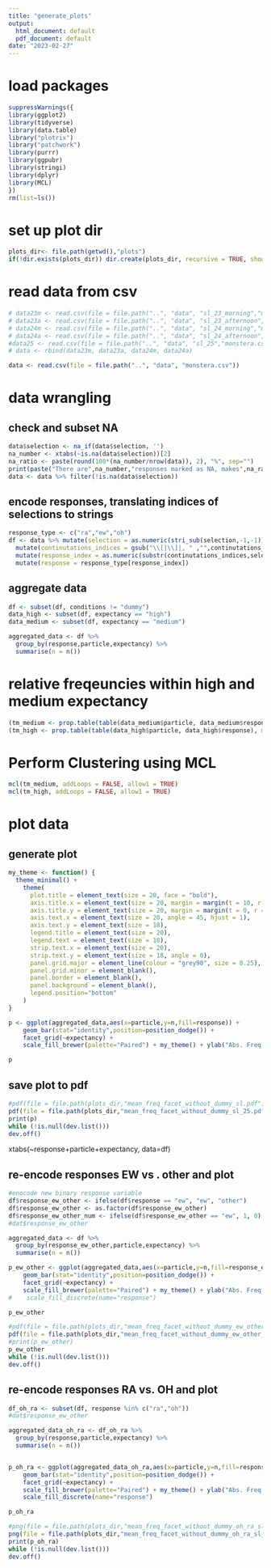```yaml
---
title: "generate_plots"
output:
  html_document: default
  pdf_document: default
date: "2023-02-27"
---
```

# load packages

```r
suppressWarnings({
library(ggplot2)
library(tidyverse)
library(data.table)
library("plotrix") 
library("patchwork")
library(purrr)
library(ggpubr)
library(stringi)
library(dplyr)
library(MCL)
})
rm(list=ls())
```



# set up plot dir
```r
plots_dir<- file.path(getwd(),"plots")
if(!dir.exists(plots_dir)) dir.create(plots_dir, recursive = TRUE, showWarnings = FALSE)
```



# read data from csv
```r
# data23m <- read.csv(file = file.path("..", "data", "sl_23_morning","monstera.csv")) 
# data23a <- read.csv(file = file.path("..", "data", "sl_23_afternoon","monstera.csv")) 
# data24m <- read.csv(file = file.path("..", "data", "sl_24_morning","monstera.csv")) 
# data24a <- read.csv(file = file.path("..", "data", "sl_24_afternoon","monstera.csv")) 
#data25 <- read.csv(file = file.path("..", "data", "sl_25","monstera.csv")) 
# data <- rbind(data23m, data23a, data24m, data24a)

data <- read.csv(file = file.path("..", "data", "monstera.csv")) 


```



# data wrangling
## check and subset NA
```r
data$selection <- na_if(data$selection, '')
na_number <- xtabs(~is.na(data$selection))[2]
na_ratio <- paste(round(100*(na_number/nrow(data)), 2), "%", sep="")
print(paste("There are",na_number,"responses marked as NA, makes",na_ratio,"of total.", sep = ' '))
data <- data %>% filter(!is.na(data$selection))

```


## encode responses, translating indices of selections to strings 
```r
response_type <- c("ra","ew","oh")
df <- data %>% mutate(selection = as.numeric(stri_sub(selection,-1,-1))) %>%
  mutate(continutations_indices = gsub("\\[|\\]|, " ,"",continutations_indices)) %>%
  mutate(response_index = as.numeric(substr(continutations_indices,selection,selection))) %>%
  mutate(response = response_type[response_index])
```

## aggregate data
```r
df <- subset(df, conditions != "dummy")
data_high <- subset(df, expectancy == "high")
data_medium <- subset(df, expectancy == "medium")

aggregated_data <- df %>%
  group_by(response,particle,expectancy) %>% 
  summarise(n = n())
```

# relative freqeuncies within high and medium expectancy
```r
(tm_medium <- prop.table(table(data_medium$particle, data_medium$response), margin=1))
(tm_high <- prop.table(table(data_high$particle, data_high$response), margin=1))
```

# Perform Clustering using MCL
```r
mcl(tm_medium, addLoops = FALSE, allow1 = TRUE)
mcl(tm_high, addLoops = FALSE, allow1 = TRUE)
```

# plot data
## generate plot
```r
my_theme <- function() {
  theme_minimal() +
    theme(
      plot.title = element_text(size = 20, face = "bold"),
      axis.title.x = element_text(size = 20, margin = margin(t = 10, r = 0, b = 0, l = 0)),
      axis.title.y = element_text(size = 20, margin = margin(t = 0, r = 10, b = 0, l = 0)),
      axis.text.x = element_text(size = 20, angle = 45, hjust = 1),
      axis.text.y = element_text(size = 18),
      legend.title = element_text(size = 20),
      legend.text = element_text(size = 18),
      strip.text.x = element_text(size = 20),
      strip.text.y = element_text(size = 18, angle = 0),
      panel.grid.major = element_line(colour = "grey90", size = 0.25),
      panel.grid.minor = element_blank(),
      panel.border = element_blank(),
      panel.background = element_blank(),
      legend.position="bottom"
    )
}

p <- ggplot(aggregated_data,aes(x=particle,y=n,fill=response)) + 
    geom_bar(stat="identity",position=position_dodge()) +
    facet_grid(~expectancy) +
    scale_fill_brewer(palette="Paired") + my_theme() + ylab("Abs. Freq. of responses")

p
```
## save plot to pdf
```r
#pdf(file = file.path(plots_dir,"mean_freq_facet_without_dummy_sl.pdf"))
pdf(file = file.path(plots_dir,"mean_freq_facet_without_dummy_sl_25.pdf"))
print(p)
while (!is.null(dev.list()))
dev.off()
```

xtabs(~response+particle+expectancy, data=df)


## re-encode responses EW vs . other and plot
```r
#enocode new binary response variable
df$response_ew_other <- ifelse(df$response == "ew", "ew", "other")
df$response_ew_other <- as.factor(df$response_ew_other)
df$response_ew_other_num <- ifelse(df$response_ew_other == "ew", 1, 0)
#dat$response_ew_other

aggregated_data <- df %>%
  group_by(response_ew_other,particle,expectancy) %>% 
  summarise(n = n())

p_ew_other <- ggplot(aggregated_data,aes(x=particle,y=n,fill=response_ew_other)) + 
    geom_bar(stat="identity",position=position_dodge()) +
    facet_grid(~expectancy) +
    scale_fill_brewer(palette="Paired") + my_theme() + ylab("Abs. Freq. of responses") #+
#    scale_fill_discrete(name="response")

p_ew_other

#pdf(file = file.path(plots_dir,"mean_freq_facet_without_dummy_ew_other_sl.pdf"))
pdf(file = file.path(plots_dir,"mean_freq_facet_without_dummy_ew_other_sl_25.pdf"))
#print(p_ew_other)
p_ew_other
while (!is.null(dev.list()))
dev.off()
```

## re-encode responses RA vs. OH and plot

```r
df_oh_ra <- subset(df, response %in% c("ra","oh"))
#dat$response_ew_other

aggregated_data_oh_ra <- df_oh_ra %>%
  group_by(response,particle,expectancy) %>% 
  summarise(n = n())


p_oh_ra <- ggplot(aggregated_data_oh_ra,aes(x=particle,y=n,fill=response)) + 
    geom_bar(stat="identity",position=position_dodge()) +
    facet_grid(~expectancy) +
    scale_fill_brewer(palette="Paired") + my_theme() + ylab("Abs. Freq. of responses") +
    scale_fill_discrete(name="response")

p_oh_ra

#png(file = file.path(plots_dir,"mean_freq_facet_without_dummy_oh_ra_sl.png "))
png(file = file.path(plots_dir,"mean_freq_facet_without_dummy_oh_ra_sl_25.png "))
print(p_oh_ra)
while (!is.null(dev.list()))
dev.off()
```